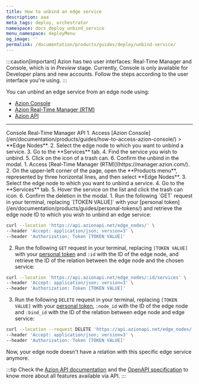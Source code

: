 ```yaml
---
title: How to unbind an edge service
description: aaa
meta_tags: deploy, orchestrator
namespace: docs_deploy_unbind_service
menu_namespace: deployMenu
og_image: ''
permalink: /documentation/products/guides/deploy/unbind-service/
---
```



:::caution[important]
Azion has two user interfaces: Real-Time Manager and Console, which is in *Preview* stage. Currently, Console is only available for Developer plans and new accounts. Follow the steps according to the user interface you're using.
:::

You can unbind an edge service from an edge node using:

- [Azion Console](/en/documentation/products/guides/how-to-access-azion-console)
- [Azion Real-Time Manager (RTM)](https://manager.azion.com/)
- [Azion API](https://api.azion.com/#4eb8b626-d1a2-48a5-aa7c-77ea0b134b34)

---

<Tabs client:visible>
    <Fragment slot="tab.console">Console</Fragment>
    <Fragment slot="tab.rtm">Real-Time Manager</Fragment>
    <Fragment slot="tab.api">API</Fragment>

<Fragment slot="panel.console">
1. Access [Azion Console](/en/documentation/products/guides/how-to-access-azion-console/) > **Edge Nodes**.
2. Select the edge node to which you want to unbind a service.
3. Go to the **Services** tab.
4. Find the service you wish to unbind.
5. Click on the icon of a trash can. 
6. Confirm the unbind in the modal.
</Fragment>

<Fragment slot="panel.rtm">
1. Access [Real-Time Manager (RTM)](https://manager.azion.com/).
2. On the upper-left corner of the page, open the **Products menu**, represented by three horizontal lines, and then select **Edge Nodes**.
3. Select the edge node to which you want to unbind a service.
4. Go to the **Services** tab.
5. Hover the service on the list and click the trash can icon.
6. Confirm the deletion in the modal.
</Fragment>

<Fragment slot="panel.api">
1. Run the following `GET` request in your terminal, replacing `[TOKEN VALUE]` with your [personal token](/en/documentation/products/guides/personal-tokens/) and retrieve the edge node ID to which you wish to unbind an edge service:

```bash 
curl --location 'https://api.azionapi.net/edge_nodes/' \
--header 'Accept: application/json; version=3' \
--header 'Authorization: Token [TOKEN VALUE]'
```

2. Run the following `GET` request in your terminal, replacing `[TOKEN VALUE]` with your [personal token](/en/documentation/products/guides/personal-tokens/) and `:id` with the ID of the edge node, and retrieve the ID of the relation between the edge node and the chosen service:

```bash
curl --location 'https://api.azionapi.net/edge_nodes/:id/services' \
--header 'Accept: application/json; version=3' \
--header 'Authorization: Token [TOKEN VALUE]'
```

3. Run the following `DELETE` request in your terminal, replacing `[TOKEN VALUE]` with your [personal token](/en/documentation/products/guides/personal-tokens/), `:node_id` with the ID of the edge node and `:bind_id` with the ID of the relation between edge node and edge service:

```bash
curl --location --request DELETE 'https://api.azionapi.net/edge_nodes/:node_id/services/:bind_id' \
--header 'Accept: application/json; version=3' \
--header 'Authorization: Token [TOKEN VALUE]'
```

Now, your edge node doesn't have a relation with this specific edge service anymore. 

:::tip
Check the [Azion API documentation](https://api.azion.com/) and the [OpenAPI specification](https://github.com/aziontech/azionapi-openapi/) to know more about all features available via API.
:::
</Fragment>

</Tabs>